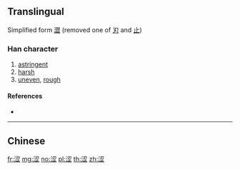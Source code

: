 {{character info/new}}
{{also|澀}}
==Translingual==
{{Han simplified forms|澀|渋|涩}}
Simplified form [[澀]] (removed one of [[刃]] and [[止]])

===Han character===
{{Han char|rn=85|rad=水|as=07|sn=10|four=3711|canj=ESIM,XESIM|ids=⿰氵⿱刃止}}

# [[astringent]]
# [[harsh]]
# [[uneven]], [[rough]]

====References====
* {{Han ref|kx=0627.311|hdz=31636.060|uh=6DA9|ud=28073}}

----

==Chinese==
{{zh-see|澀}}

[[fr:涩]]
[[mg:涩]]
[[no:涩]]
[[pl:涩]]
[[th:涩]]
[[zh:涩]]